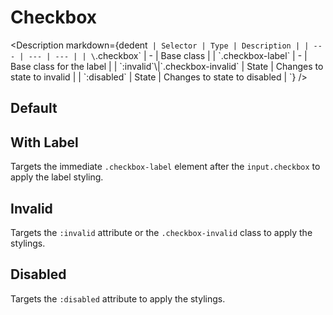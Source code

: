
# Checkbox

<Description
  markdown={dedent`
    | Selector | Type | Description |
    | --- | --- | --- |
    | \`.checkbox\` | - | Base class |
    | \`.checkbox-label\` | - | Base class for the label |
    | \`:invalid\`\\|\`.checkbox-invalid\` | State | Changes to state to invalid |
    | \`:disabled\` | State | Changes to state to disabled |
  `}
/>

## Default

<Canvas>
  <Story id="components-checkbox--default" />
</Canvas>

## With Label

Targets the immediate `.checkbox-label` element after the `input.checkbox` to apply the label styling.

<Canvas>
  <Story id="components-checkbox--with-label" />
</Canvas>

## Invalid

Targets the `:invalid` attribute or the `.checkbox-invalid` class to apply the stylings.

<Canvas>
  <Story id="components-checkbox--invalid" />
</Canvas>

## Disabled

Targets the `:disabled` attribute to apply the stylings.

<Canvas>
  <Story id="components-checkbox--disabled" />
</Canvas>

